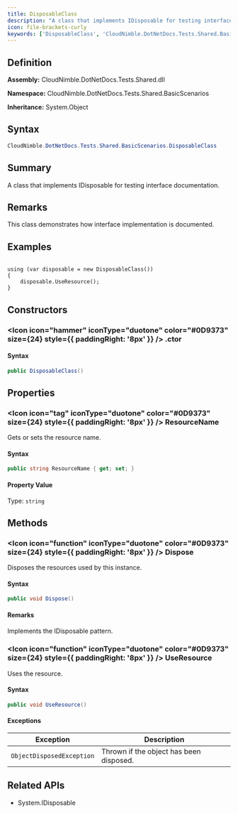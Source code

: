 ```yaml
---
title: DisposableClass
description: "A class that implements IDisposable for testing interface documentation."
icon: file-brackets-curly
keywords: ['DisposableClass', 'CloudNimble.DotNetDocs.Tests.Shared.BasicScenarios.DisposableClass', 'CloudNimble.DotNetDocs.Tests.Shared.BasicScenarios', 'class', 'System.Object', 'System.IDisposable']
---
```


## Definition

**Assembly:** CloudNimble.DotNetDocs.Tests.Shared.dll

**Namespace:** CloudNimble.DotNetDocs.Tests.Shared.BasicScenarios

**Inheritance:** System.Object

## Syntax

```csharp
CloudNimble.DotNetDocs.Tests.Shared.BasicScenarios.DisposableClass
```

## Summary

A class that implements IDisposable for testing interface documentation.

## Remarks

This class demonstrates how interface implementation is documented.

## Examples

<code>
using (var disposable = new DisposableClass())
{
    disposable.UseResource();
}
</code>

## Constructors

### <Icon icon="hammer" iconType="duotone" color="#0D9373" size={24} style={{ paddingRight: '8px' }} />  .ctor

#### Syntax

```csharp
public DisposableClass()
```

## Properties

### <Icon icon="tag" iconType="duotone" color="#0D9373" size={24} style={{ paddingRight: '8px' }} />  ResourceName

Gets or sets the resource name.

#### Syntax

```csharp
public string ResourceName { get; set; }
```

#### Property Value

Type: `string`

## Methods

### <Icon icon="function" iconType="duotone" color="#0D9373" size={24} style={{ paddingRight: '8px' }} />  Dispose

Disposes the resources used by this instance.

#### Syntax

```csharp
public void Dispose()
```

#### Remarks

Implements the IDisposable pattern.

### <Icon icon="function" iconType="duotone" color="#0D9373" size={24} style={{ paddingRight: '8px' }} />  UseResource

Uses the resource.

#### Syntax

```csharp
public void UseResource()
```

#### Exceptions

| Exception | Description |
|-----------|-------------|
| `ObjectDisposedException` | Thrown if the object has been disposed. |

## Related APIs

- System.IDisposable

